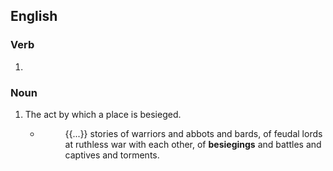 ==English==

===Verb===
{{head|en|present participle}}

# {{present participle of|besiege|lang=en|nocat=1}}

===Noun===
{{en-noun}}

# The act by which a place is besieged.
#* {{w|Frances Hodgson Burnett}}
#*: {{...}} stories of warriors and abbots and bards, of feudal lords at ruthless war with each other, of '''besiegings''' and battles and captives and torments.